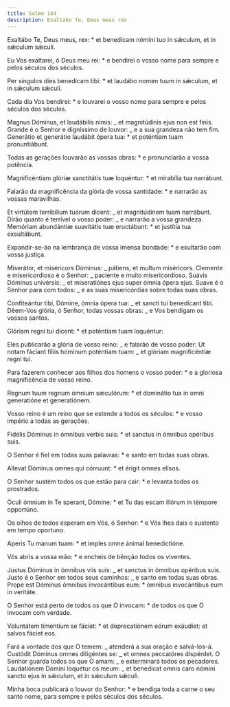 ```yaml
---
title: Salmo 144
description: Exaltabo Te, Deus meus rex
---
```


<div class="side-by-side not-content">

Exaltábo Te, Deus meus, rex: \* et benedícam nómini tuo in sǽculum, et in sǽculum sǽculi.

Eu Vos exaltarei, ó Deus meu rei: \* e bendirei o vosso nome para sempre e pelos séculos dos séculos.

Per síngulos dies benedícam tibi: \* et laudábo nomen tuum in sǽculum, et in sǽculum sǽculi.

Cada dia Vos bendirei: \* e louvarei o vosso nome para sempre e pelos séculos dos séculos.

Magnus Dóminus, et laudábilis nimis: _ et magnitúdinis ejus non est finis. Grande é o Senhor e digníssimo de louvor: _ e a sua grandeza não tem fim. Generátio et generátio laudábit ópera tua: \* et poténtiam tuam pronuntiábunt.

Todas as gerações louvarão as vossas obras: \* e pronunciarão a vossa potência.

Magnificéntiam glóriæ sanctitátis tuæ loquéntur: \* et mirabília tua narrábunt.

Falarão da magnificência da glória de vossa santidade: \* e narrarão as vossas maravilhas.

Et virtútem terribílium tuórum dicent: _ et magnitúdinem tuam narrábunt. Dirão quanto é terrível o vosso poder: _ e narrarão a vossa grandeza. Memóriam abundántiæ suavitátis tuæ eructábunt: \* et justítia tua exsultábunt.

Expandir-se-ão na lembrança de vossa imensa bondade: \* e exultarão com vossa justiça.

Miserátor, et miséricors Dóminus: _ pátiens, et multum miséricors. Clemente e misericordioso é o Senhor: _ paciente e muito misericordioso. Suávis Dóminus univérsis: _ et miseratiónes ejus super ómnia ópera ejus. Suave é o Senhor para com todos: _ e as suas misericórdias sobre todas suas obras.

Confiteántur tibi, Dómine, ómnia ópera tua: _ et sancti tui benedícant tibi. Dêem-Vos glória, ó Senhor, todas vossas obras: _ e Vos bendigam os vossos santos.

Glóriam regni tui dicent: \* et poténtiam tuam loquéntur:

Eles publicarão a glória de vosso reino: _ e falarão de vosso poder: Ut notam fáciant fíliis hóminum poténtiam tuam: _ et glóriam magnificéntiæ regni tui.

Para fazerem conhecer aos filhos dos homens o vosso poder: \* e a gloriosa magnificência de vosso reino.

Regnum tuum regnum ómnium sæculórum: \* et dominátio tua in omni generatióne et generatiónem.

Vosso reino é um reino que se estende a todos os séculos: \* e vosso império a todas as gerações.

Fidélis Dóminus in ómnibus verbis suis: \* et sanctus in ómnibus opéribus suis.

O Senhor é fiel em todas suas palavras: \* e santo em todas suas obras.

Allevat Dóminus omnes qui córruunt: \* et érigit omnes elísos.

O Senhor sustém todos os que estão para cair: \* e levanta todos os prostrados.

Óculi ómnium in Te sperant, Dómine: \* et Tu das escam illórum in témpore opportúno.

Os olhos de todos esperam em Vós, ó Senhor: \* e Vós lhes dais o sustento em tempo oportuno.

Aperis Tu manum tuam: \* et imples omne ánimal benedictióne.

Vós abris a vossa mão: \* e encheis de bênção todos os viventes.

Justus Dóminus in ómnibus viis suis: _ et sanctus in ómnibus opéribus suis. Justo é o Senhor em todos seus caminhos: _ e santo em todas suas obras. Prope est Dóminus ómnibus invocántibus eum: \* ómnibus invocántibus eum in veritáte.

O Senhor está perto de todos os que O invocam: \* de todos os que O invocam com verdade.

Voluntátem timéntium se fáciet: \* et deprecatiónem eórum exáudiet: et salvos fáciet eos.

Fará a vontade dos que O temem: _ atenderá a sua oração e salvá-los-á. Custódit Dóminus omnes diligéntes se: _ et omnes peccatóres dispérdet. O Senhor guarda todos os que O amam: _ e exterminará todos os pecadores. Laudatiónem Dómini loquétur os meum: _ et benedícat omnis caro nómini sancto ejus in sǽculum, et in sǽculum sǽculi.

Minha boca publicará o louvor do Senhor: \* e bendiga toda a carne o seu santo nome, para sempre e pelos séculos dos séculos.

</div>
